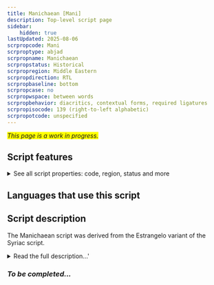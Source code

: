 ```yaml
---
title: Manichaean [Mani]
description: Top-level script page
sidebar:
    hidden: true
lastUpdated: 2025-08-06
scrpropcode: Mani
scrproptype: abjad
scrpropname: Manichaean
scrpropstatus: Historical
scrpropregion: Middle Eastern
scrpropdirection: RTL
scrpropbaseline: bottom
scrpropcase: no
scrpropwspace: between words
scrpropbehavior: diacritics, contextual forms, required ligatures
scrpropisocode: 139 (right-to-left alphabetic)
scrpropotcode: unspecified
---
```


<span style='background-color:yellow'>_This page is a work in progress._</span>


## Script features

<details>
<summary> See all script properties: code, region, status and more</summary>
<ScriptInfo />
</details>

## Languages that use this script

<WsList script='Mani' wsMax='5' />

## Script description

The Manichaean script was derived from the Estrangelo variant of the Syriac script.

<details><summary>Read the full description...'</summary>_Not yet available._</details>

### _To be completed..._

